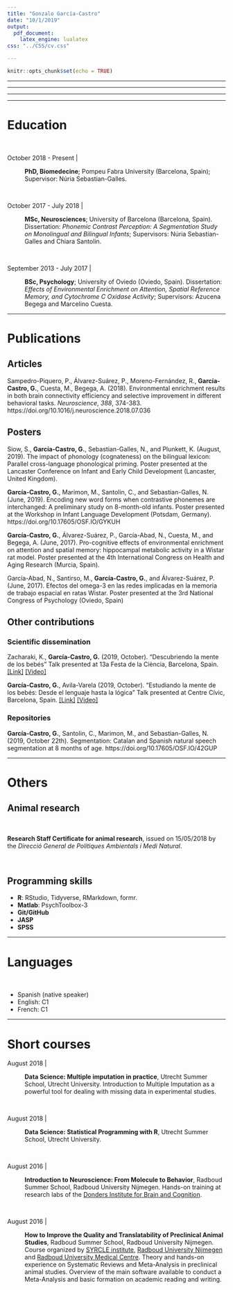 ```yaml
---
title: "Gonzalo García-Castro"
date: "10/1/2019"
output:
  pdf_document:
    latex_engine: lualatex
css: "../CSS/cv.css"

---
```


```r
knitr::opts_chunk$set(echo = TRUE)
```

___

\begin{center}

PhD student in Biomedicine

Center for Brain and Cognition, Universitat Pomepu Fabra

\end{center}
___
\begin{center}
\href{https://osf.io/w465d}
{\includegraphics[width=10mm]{Images/osf.png}}
\href{https://github.com/gongcastro}
{\includegraphics[width=10mm]{Images/github.png}}
\href{https://twitter.com/gongcastro}
{\includegraphics[width=10mm]{Images/twitter.png}}
\href{https://scholar.google.com/citations?hl=en&user=fHetiuQAAAAJ&view_op=list_works&gmla=AJsN-F5B_8fjd0OUBHOrctasGbp9qOEiQMLNyRxG6QmOwWqMPw2t26PY8PSRzpGd9O5S4x80UrpN1zR6bbeca5N-QiZZV2a95w}
{\includegraphics[width=10mm]{Images/googlescholar.png}}
\href{https://www.researchgate.net/profile/Gonzalo_Garcia-Castro}
{\includegraphics[width=10mm]{Images/orcid.png}}
\href{https://orcid.org/0000-0002-8553-4209}
{\includegraphics[width=10mm]{Images/researchgate.png}}
\href{https://www.linkedin.com/in/gondcastro/}
{\includegraphics[width=10mm]{Images/linkedin.png}}
\end{center}

___

\begin{center}

Ramón Trias Fargas 25-27, 08005 Barcelona, Spain

gonzalo.garciasdecastro@upf.edu

+34 676 967 825

\end{center}
___

# Education

<br>

October 2018 - Present |

:   **PhD, Biomedecine**; Pompeu Fabra University (Barcelona, Spain); Supervisor: Núria Sebastian-Galles.

<br>

October 2017 - July 2018 |

:   **MSc, Neurosciences**; University of Barcelona (Barcelona, Spain). Dissertation: *Phonemic Contrast Perception: A Segmentation Study on Monolingual and Bilingual Infants*; Supervisors: Núria Sebastian-Galles and Chiara Santolin.

<br>

September 2013 - July 2017 |

:   **BSc, Psychology**; University of Oviedo (Oviedo, Spain). Dissertation: *Effects of Environmental Enrichment on Attention, Spatial Reference Memory, and Cytochrome C Oxidase Activity*; Supervisors: Azucena Begega and Marcelino Cuesta.

___

# Publications

\setlength{\parindent}{-0.2in}
\setlength{\leftskip}{0.2in}
\setlength{\parskip}{8pt}
\noindent

## Articles

\setlength{\parindent}{-0.2in}
\setlength{\leftskip}{0.2in}
\setlength{\parskip}{8pt}
\noindent

Sampedro-Piquero, P., Álvarez-Suárez, P., Moreno-Fernández, R., **García-Castro, G.**, Cuesta, M., Begega, A. (2018). Environmental enrichment results in both brain connectivity efficiency and selective improvement in different behavioral tasks. *Neuroscience*, *388*, 374-383. https://doi.org/10.1016/j.neuroscience.2018.07.036

## Posters

\setlength{\parindent}{-0.2in}
\setlength{\leftskip}{0.2in}
\setlength{\parskip}{8pt}
\noindent

Siow, S., **García-Castro, G.**, Sebastian-Galles, N., and Plunkett, K. (August, 2019). The impact of phonology (cognateness) on the bilingual lexicon: Parallel cross-language phonological priming. Poster presented at the Lancaster Conference on Infant and Early Child Development (Lancaster, United Kingdom).

**García-Castro, G.**, Marimon, M., Santolin, C., and Sebastian-Galles, N. (June, 2019). Encoding new word forms when contrastive phonemes are interchanged: A preliminary study on 8-month-old infants. Poster presented at the Workshop in Infant Language Development (Potsdam, Germany). https://doi.org/10.17605/OSF.IO/GYKUH

**García-Castro, G.**, Álvarez-Suárez, P., García-Abad, N., Cuesta, M., and Begega, A. (June, 2017). Pro-cognitive effects of environmental enrichment on attention and spatial memory: hippocampal metabolic activity in a Wistar rat model. Poster presented at the 4th International Congress  on Health and Aging Research (Murcia, Spain).

García-Abad, N., Santirso, M., **García-Castro, G.**, and Álvarez-Suárez, P. (June, 2017). Efectos del omega-3 en las redes implicadas en la memoria de trabajo espacial en ratas Wistar. Poster presented at the 3rd National Congress of Psychology (Oviedo, Spain)

## Other contributions


### Scientific dissemination

\setlength{\parindent}{-0.2in}
\setlength{\leftskip}{0.2in}
\setlength{\parskip}{8pt}
\noindent

Zacharaki, K., **García-Castro, G.** (2019, October). "Descubriendo la mente de los bebés" Talk presented at 13a Festa de la Ciència, Barcelona, Spain. [[Link]](https://www.barcelona.cat/barcelonaciencia/ca/activitat/descobrint-la-ment-dels-nadons?edicionode=3402) [[Video]](https://youtu.be/jCOW2WhUiBs)

**García-Castro, G.**, Avila-Varela (2019, October). "Estudiando la mente de los bebés: Desde el lenguaje hasta la lógica" Talk presented at Centre Cívic, Barcelona, Spain. [[Link]](https://www.barcelona.cat/barcelonaciencia/ca/activitat/descobrint-la-ment-dels-nadons?edicionode=3402) [[Video]](https://youtu.be/jCOW2WhUiBs)



### Repositories

\setlength{\parindent}{-0.2in}
\setlength{\leftskip}{0.2in}
\setlength{\parskip}{8pt}
\noindent


**García-Castro, G.**, Santolin, C., Marimon, M., and Sebastian-Galles, N. (2019, October 22th). Segmentation: Catalan and Spanish natural speech segmentation at 8 months of age. https://doi.org/10.17605/OSF.IO/42GUP

___

# Others

## Animal research

<br>

**Research Staff Certificate for animal research**, issued on 15/05/2018 by the *Direcció General de Polítiques Ambientals i Medi Natural*.

<br>

## Programming skills

* **R**: RStudio, Tidyverse, RMarkdown, formr.
* **Matlab**: PsychToolbox-3
* **Git/GitHub**
* **JASP**
* **SPSS**

___

# Languages

<br>

* Spanish (native speaker)
* English: C1
* French: C1

___

# Short courses

August 2018 |

:    **Data Science: Multiple imputation in practice**, Utrecht Summer School, Utrecht University. Introduction to Multiple Imputation as a powerful tool for dealing with missing data in experimental studies.

<br>

August 2018 |

:    **Data Science: Statistical Programming with R**, Utrecht Summer School, Utrecht University.

<br>

August 2016 |

:    **Introduction to Neuroscience: From Molecule to Behavior**, Radboud Summer School, Radboud University Nijmegen. Hands-on training at research labs of the [Donders Institute for Brain and Cognition](http://www.ru.nl/donders/).

<br>

August 2016 |

:    **How to Improve the Quality and Translatability of Preclinical Animal Studies**, Radboud Summer School, Radboud University Nijmegen. Course organized by [SYRCLE institute](www.syrcle.nl), [Radboud University Nijmegen](www.ru.nl) and [Radboud University Medical Centre](www.radboudumc.nl). Theory and hands-on experience on Systematic Reviews and Meta-Analysis in preclinical animal studies. Overview of the main software available to conduct a Meta-Analysis and basic formation on academic reading and writing.